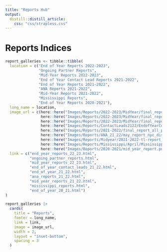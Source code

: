 ```yaml
---
title: "Reports Hub"
output: 
  distill::distill_article:
    css: "css/strapless.css"
---
```


# Reports Indices

```r
report_galleries <- tibble::tibble(
  location = c("End of Year Reports 2022-2023",
               "Ongoing Partner Reports",
               "Mid-Year Reports 2022-2023",
               "End of Year Contact Lead Reports 2021-2022",
               "End of Year Reports 2021-2022",
               "ANA Reports 2021-2022",
               "Mid-Year Reports 2021-2022",
               "Mississippi Reports",
               "End of Year Reports 2020-2021"),
  long_name = location,
  image_url = c(here::here("Images/Reports/2022-2023/MidYear/final_report_all_sites.png"),
                here::here("Images/Reports/2022-2023/MidYear/final_report_all_sites.png"),
                here::here("Images/Reports/2022-2023/MidYear/final_report_all_sites.png"),
                here::here("Images/Reports/ContactLeads2122/EndofYearContactLeadSurvey.png"),
                here::here("Images/Reports/2021-2022/final_report_all_partners.png"),
                here::here("Images/Reports/ANA_21_22/may_report_nyc_district_27__ps_104_ny.png"),
                here::here("Images/Reports/Midyear/2021-2022-tl-report_All Partners.png"),
                here::here("Images/Reports/Mississippi/April/Mississippi_reports_april.png"),
                here::here("Images/Reports/2020-2021/mid_year_report.png")),
  link = c("end_year_reports_22_23.html",
           "ongoing_partner_reports.html",
           "mid_year_reports_22_23.html",
           "end_of_year_contact_leads_21_22.html",
           "end_of_year_21_22.html",
           "ana_reports_21_22.html",
           "mid_year_reports_21_22.html",
           "mississippi_reports.html",
           "end_of_year_20_21.html")
)

report_galleries |>
  cards(
    title = "Reports",
    footer = long_name,
    link = link,
    image = image_url,
    width = 2,
    layout = "inset-bottom",
    spacing = 3
  )
```
